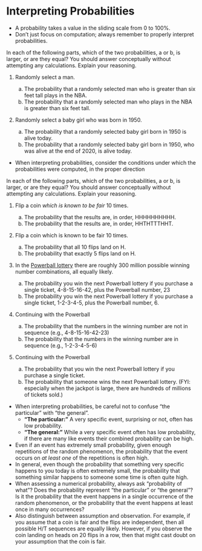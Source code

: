 # Interpreting Probabilities


- A probability takes a value in the sliding scale from 0 to 100%.
- Don’t just focus on computation; always remember to properly interpret probabilities.


::: {#exm-probability-interpret1}

In each of the following parts, which of the two probabilities, a or b, is larger, or are they equal?  You should answer conceptually without attempting any calculations.
Explain your reasoning.
:::

1.  Randomly select a man.

    a. The probability that a randomly selected man who is greater than six feet tall plays in the NBA.
    a. The probability that a randomly selected man who plays in the NBA is greater than six feet tall.


1. Randomly select a baby girl who was born in 1950.
    a. The probability that a randomly selected baby girl born in 1950 is alive today.
    a. The probability that a randomly selected baby girl born in 1950, who was alive at the end of 2020, is alive today.
    
- When interpreting probabilities, consider the conditions under which the probabilities were computed, in the proper direction



::: {#exm-probability-interpret2}

In each of the following parts, which of the two probabilities, a or b, is larger, or are they equal?  You should answer conceptually without attempting any calculations.
Explain your reasoning.
:::

1. Flip a coin *which is known to be fair* 10 times.  

    a. The probability that the results are, in order, HHHHHHHHHH.
    a. The probability that the results are, in order, HHTHTTTHHT.

1. Flip a coin which is known to be fair 10 times.  

    a. The probability that all 10 flips land on H.
    a. The probability that exactly 5 flips land on H.
    

1.  In the [Powerball lottery](https://www.powerball.com/) there are roughly 300 million possible winning number combinations, all equally likely.

    a. The probability you win the next Powerball lottery if you purchase a single ticket, 4-8-15-16-42, plus the Powerball number, 23
    a. The probability you win the next Powerball lottery if you purchase a single ticket, 1-2-3-4-5, plus the Powerball number, 6.

1. Continuing with the Powerball

    a. The probability that the numbers in the winning number are not in sequence (e.g., 4-8-15-16-42-23)
    a. The probability that the numbers in the winning number are in sequence (e.g., 1-2-3-4-5-6)

1. Continuing with the Powerball

    a. The probability that you win the next Powerball lottery if you purchase a single ticket.
    a. The probability that someone wins the next Powerball lottery. (FYI: especially when the jackpot is large, there are hundreds of millions of tickets sold.)


- When interpreting probabilities, be careful not to confuse "the particular" with "the general".
    - **"The particular:"** A very specific event, surprising or not, often has low probability.
    - **"The general:"** While a very specific event often has low probability, if there are many like events their combined probability can be high.
- Even if an event has extremely small probability, given enough
repetitions of the random phenomenon, the probability that the event occurs
on *at least one* of the repetitions is often high.
- In general, even though the probability that something very specific happens to you today is often extremely small, the probability that something similar happens to someone some time is often quite high.
- When assessing a numerical probability, always ask "probability of what"?  Does the probability represent "the particular" or "the general"? Is it the probability that the event happens in a single occurrence of the random phenomenon, or the probability that the event happens at least once in many occurrences?
- Also distinguish between assumption and observation.
For example, if you assume that a coin is fair and the flips are independent, then all possible H/T sequences are equally likely.
However, if you observe the coin landing on heads on 20 flips in a row, then that might cast doubt on your assumption that the coin is fair.